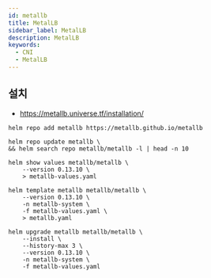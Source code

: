 ```yaml
---
id: metallb
title: MetalLB
sidebar_label: MetalLB
description: MetalLB
keywords:
  - CNI
  - MetalLB
---
```


## 설치

- https://metallb.universe.tf/installation/

```shell
helm repo add metallb https://metallb.github.io/metallb
```

```shell
helm repo update metallb \
&& helm search repo metallb/metallb -l | head -n 10
```

```shell
helm show values metallb/metallb \
    --version 0.13.10 \
    > metallb-values.yaml
```

```shell
helm template metallb metallb/metallb \
    --version 0.13.10 \
    -n metallb-system \
    -f metallb-values.yaml \
    > metallb.yaml
```

```shell
helm upgrade metallb metallb/metallb \
    --install \
    --history-max 3 \
    --version 0.13.10 \
    -n metallb-system \
    -f metallb-values.yaml
```
